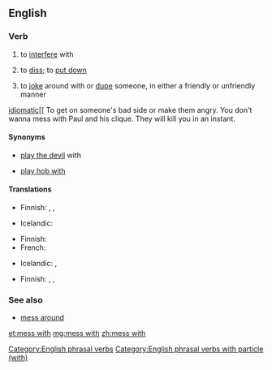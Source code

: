==English==

===Verb===
{{head|en|verb|head=[[mess]] [[with]]}}

# {{label|en|idiomatic}} to [[interfere]] with
#: {{usex|Don't '''mess with''' the controls. I just got everything adjusted correctly.|lang=en}}
# {{label|en|idiomatic}} to [[diss]]; to [[put down]]
#: {{usex|Hey! Quit '''messing with''' my brother.|lang=en}}
# {{label|en|idiomatic}} to [[joke]] around with or [[dupe]] someone, in either a friendly or unfriendly manner
#: {{usex|Don't worry, I'm just '''messing with''' you.|lang=en}}
[[idiomatic]][[ To get on someone's bad side or make them angry.
You don't wanna mess with Paul and his clique. They will kill you in an instant.
====Synonyms====
* {{qualifier|obsolete}} [[play the devil]] with
* {{qualifier|UK|rustic US}} [[play hob with]]

====Translations====
{{trans-top|to interfere with}}
* Finnish: {{t|fi|touhuilla}}, {{t|fi|temppuilla}}, {{t+|fi|sählätä}}
{{trans-mid}}
* Icelandic: {{t|is|blanda sér í}}
{{trans-bottom}}

{{trans-top|to diss}}
* Finnish: {{t+|fi|parjata}}
* French: {{t+|fr|chercher}}
{{trans-mid}}
* Icelandic: {{t+|is|abbast}}, {{t+|is|abbast upp á}}
{{trans-bottom}}

{{trans-top|to joke with}}
* Finnish: {{t|fi|pelleillä}}, {{t+|fi|pilailla}}, {{t+|fi|vitsailla}}
{{trans-mid}}
{{trans-bottom}}

===See also===
* [[mess around]]

[[Category:English phrasal verbs]]
[[Category:English phrasal verbs with particle (with)]]

[[et:mess with]]
[[mg:mess with]]
[[zh:mess with]]